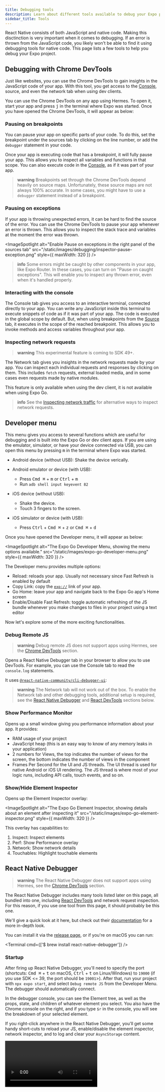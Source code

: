 ```yaml
---
title: Debugging tools
description: Learn about different tools available to debug your Expo project.
sidebar_title: Tools
---
```



React Native consists of both JavaScript and native code. Making this disctinction is very important when it comes to debugging. If an error is thrown from the JavaScript code, you likely won't be able to find it using debugging tools for native code. This page lists a few tools to help you debug your Expo project.

## Debugging with Chrome DevTools

[inspector-console]: #interacting-with-the-console
[inspector-source]: #pausing-on-breakpoints

Just like websites, you can use the Chrome DevTools to gain insights in the JavaScript code of your app. With this tool, you get access to the [Console][inspector-console], source, and even the network tab when using dev clients.

You can use the Chrome DevTools on any app using Hermes. To open it, start your app and press <kbd>j</kbd> in the terminal where Expo was started. Once you have opened the Chrome DevTools, it will appear as below:

<ImageSpotlight
  alt="The Chrome DevTools, showing one of the files under the source tab."
  src="/static/images/debugging/inspector-source-tab.png"
/>

### Pausing on breakpoints

You can pause your app on specific parts of your code. To do this, set the breakpoint under the sources tab by clicking on the line number, or add the `debugger` statement in your code.

Once your app is executing code that has a breakpoint, it will fully pause your app. This allows you to inspect all variables and functions in that scope. You can also execute code in the [Console][inspector-console], as if it was part of your app.

<ImageSpotlight
  alt="The Chrome DevTools, showing one of the files under the source tab."
  src="/static/images/debugging/inspector-breakpoint.png"
/>

> **warning** Breakpoints set through the Chrome DevTools depend heavily on source maps. Unfortunately, these source maps are not always 100% accurate. In some cases, you might have to use a `debugger` statement instead of a breakpoint.

### Pausing on exceptions

If your app is throwing unexpected errors, it can be hard to find the source of the error. You can use the Chrome DevTools to pause your app whenever an error is thrown. This allows you to inspect the stack trace and variables at the moment the error was thrown.

<ImageSpotlight
  alt="Enable Pause on exceptions in the right panel of the sources tab"
  src="/static/images/debugging/inspector-pause-exception.png"
  style={{ maxWidth: 320 }}
/>

> **info** Some errors might be caught by other components in your app, like Expo Router. In these cases, you can turn on "Pause on caught exceptions". This will enable you to inspect any thrown error, even when it's handled properly.

### Interacting with the console

The Console tab gives you access to an interactive terminal, connected directly to your app. You can write any JavaScript inside this terminal to execute snippets of code as if it was part of your app. The code is executed in the global scope by default. But, when using breakpoints from the [Source][inspector-source] tab, it executes in the scope of the reached breakpoint. This allows you to invoke methods and access variables throughout your app.

<ImageSpotlight
  alt="Use the console with breakpoints to inspect variables and invoke code throught your app"
  src="/static/images/debugging/inspector-breakpoint-console.png"
/>

### Inspecting network requests

> **warning** This experimental feature is coming to SDK 49+.

The Network tab gives you insights in the network requests made by your app. You can inspect each individual requests and responses by clicking on them. This includes `fetch` requests, external loaded media, and in some cases even requests made by native modules.

This feature is only available when using the dev client, it is not available when using Expo Go.

<ImageSpotlight
  alt="Gain insights in the network requests from your app"
  src="/static/images/debugging/inspector-network-post.png"
/>

> **info** See the [Inspecting network traffic](#inspecting-network-traffic) for alternative ways to inspect network requests.

## Developer menu

This menu gives you access to several functions which are useful for debugging and is built into the Expo Go or dev client apps. If you are using the emulator, simulator, or have your device connected via USB, you can open this menu by pressing <kbd>m</kbd> in the terminal where Expo was started.

<Collapsible summary="Or use any of the alternative options">

- Android device (without USB): Shake the device verically.
- Android emulator or device (with USB):
  - Press <kbd>Cmd ⌘</kbd> + <kbd>m</kbd> or <kbd>Ctrl</kbd> + <kbd>m</kbd>
  - Run `adb shell input keyevent 82`

- iOS device (without USB):
  - Shake the device.
  - Touch 3 fingers to the screen.
- iOS simulator or device (with USB):
  - Press <kbd>Ctrl</kbd> + <kbd>Cmd ⌘</kbd> + <kbd>z</kbd> or <kbd>Cmd ⌘</kbd> + <kbd>d</kbd>

</Collapsible>

Once you have opened the Developer menu, it will appear as below:

<ImageSpotlight
  alt="The Expo Go Developer Menu, showing the menu options available."
  src="/static/images/expo-go-developer-menu.png"
  style={{ maxWidth: 320 }}
/>

The Developer menu provides multiple options:

- Reload: reloads your app. Usually not necessary since Fast Refresh is enabled by default
- Copy Link: copy the [`exp://`](/guides/linking/#linking-to-expo-go) link of your app.
- Go Home: leave your app and navigate back to the Expo Go app's Home screen
- Enable/Disable Fast Refresh: toggle automatic refreshing of the JS bundle whenever you make changes to files in your project using a text editor

Now let's explore some of the more exciting functionalities.

### Debug Remote JS

> **warning** Debug remote JS does not support apps using Hermes, see the [Chrome DevTools](#debugging-with-chrome-devtools) section.

Opens a React Native Debugger tab in your browser to allow you to use DevTools. For example, you can use the Console tab to read the `console.log` statements.

It uses [`@react-native-community/cli-debugger-ui`](https://github.com/react-native-community/cli/tree/main/packages/cli-debugger-ui):

<ImageSpotlight
  alt="The Expo Go Element Inspector, showing details about an element after inspecting it."
  src="/static/images/react-native-community-cli-debugger-ui.png"
/>

> **warning** The Network tab will not work out of the box. To enable the Network tab and other debugging tools, additional setup is required, see the [React Native Debugger](#react-native-debugger) and [React DevTools](#debugging-with-react-devtools) sections below.

### Show Performance Monitor

Opens up a small window giving you performance information about your app. It provides:

- RAM usage of your project
- JavaScript heap (this is an easy way to know of any memory leaks in your application)
- 2 numbers for Views, the top indicates the number of views for the screen, the bottom indicates the number of views in the component
- Frames Per Second for the UI and JS threads. The UI thread is used for native Android or iOS UI rendering. The JS thread is where most of your logic runs, including API calls, touch events, and so on.

### Show/Hide Element Inspector

Opens up the Element Inspector overlay:

<ImageSpotlight
  alt="The Expo Go Element Inspector, showing details about an element after inspecting it"
  src="/static/images/expo-go-element-inspector.png"
  style={{ maxWidth: 320 }}
/>

This overlay has capabilities to:

1. Inspect: Inspect elements
2. Perf: Show Performance overlay
3. Network: Show network details
4. Touchables: Highlight touchable elements

## React Native Debugger

> **warning** The React Native Debugger does not support apps using Hermes, see the [Chrome DevTools](#debugging-with-chrome-devtools) section.

The React Native Debugger includes many tools listed later on this page, all bundled into one, including [React DevTools](#debugging-with-react-devtools) and network request inspection. For this reason, if you use one tool from this page, it should probably be this one.

We'll give a quick look at it here, but check out their [documentation](https://github.com/jhen0409/react-native-debugger#documentation) for a more in-depth look.

You can install it via the [release page](https://github.com/jhen0409/react-native-debugger/releases), or if you're on macOS you can run:

<Terminal cmd={['$ brew install react-native-debugger']} />

### Startup

After firing up React Native Debugger, you'll need to specify the port (shortcuts: <kbd>Cmd ⌘</kbd> + <kbd>t</kbd> on macOS, <kbd>Ctrl</kbd> + <kbd>t</kbd> on Linux/Windows) to `19000` (if you use SDK &lt;= 39, the port should be `19001`&gt;). After that, run your project with `npx expo start`, and select `Debug remote JS` from the Developer Menu. The debugger should automatically connect.

In the debugger console, you can see the Element tree, as well as the props, state, and children of whatever element you select. You also have the Chrome console on the right, and if you type `$r` in the console, you will see the breakdown of your selected element.

If you right-click anywhere in the React Native Debugger, you'll get some handy short-cuts to reload your JS, enable/disable the element inspector, network inspector, and to log and clear your `AsyncStorage` content.

<Video file="debugging/react-native-debugger.mp4" />

### Inspecting network traffic

It's easy to use the React Native Debugger to debug your network request: right-click anywhere in the React Native Debugger and select `Enable Network Inspect`. This will enable the Network tab and allow you to inspect requests of `fetch` and `XMLHttpRequest`.

There are however [some limitations](https://github.com/jhen0409/react-native-debugger/blob/master/docs/network-inspect-of-chrome-devtools.md#limitations), so there are a few other alternatives, all of which require using a proxy:

- [Charles Proxy](https://www.charlesproxy.com/documentation/configuration/browser-and-system-configuration/) (~$50 USD, our preferred tool)
- [Proxyman](https://proxyman.io) (Free version available or $49 to $59 USD)
- [mitmproxy](https://medium.com/@rotxed/how-to-debug-http-s-traffic-on-android-7fbe5d2a34#.hnhanhyoz)
- [Fiddler](http://www.telerik.com/fiddler)

> In bare workflow apps you can use [Flipper](https://fbflipper.com/) to inspect network traffic.

## Debugging Redux

[Redux](https://redux.js.org/) is a popular library for managing and centralizing application state shared throughout the app. You can use Redux DevTools on React Native Debugger for debugging the application's state changes. The setup is as follows:

1. Download React Native Debugger from the [releases page](https://github.com/jhen0409/react-native-debugger/releases).
2. Open the app, press <kbd>Cmd ⌘</kbd> + <kbd>t</kbd> or <kbd>Ctrl</kbd> + <kbd>t</kbd> to open a new window, then set the port to 19000.
3. Start your app, open the in-app developer menu, and select “Debug JS Remotely.”
4. Configure `__REDUX_DEVTOOLS_EXTENSION__` as [shown here](https://github.com/zalmoxisus/redux-devtools-extension#11-basic-store).

You're now good to go! If you are experiencing any issues or want to learn more about how to use these tools, refer to this [guide](https://medium.com/@tetsuyahasegawa/how-to-integrate-react-native-debugger-to-your-expo-react-native-project-db1d631fad02).

## Debugging with React DevTools

React DevTools is a great way to get a look at each of your components' props and state. First, you'll need to run

<Terminal
  cmdCopy="npm install -g react-devtools"
  cmd={[
    '# Install React DevTools with npm',
    '$ npm install -g react-devtools',
    '',
    '# If you are using Expo SDK <= 37: npm install -g react-devtools@^3',
  ]}
/>

(if you don't want to install it globally, run `npm install --dev react-devtools` to install it as a project dependency).

After running `npx expo start` in your project's root directory, use a separate terminal tab to run `react-devtools`. This will open up the React DevTools console (for it to connect, you need to select `Debug remote JS` from the Developer Menu in the Expo Go app). From this console, you can search for your React components at the top, or open up the Developer Menu and enable the Element Inspector. Once you do that, you can tap on any element on screen and React DevTools will automatically find and display that element in the tree. From there, you can inspect the elements state, props, etc.

<Video file="debugging/react-devtools.mp4" />

React DevTools can also be paired with remote debugging, allowing you to inspect props, state, and instance properties in the Chrome console. If you have any questions on setting that up, give the next section a look!

## Debugging production apps with Sentry

In a perfect world, your app would ship without any bugs. However, that's usually not the case. So, it's a good idea to implement a crash and bug reporting system into your app. This way, if any user experiences a fatal JS error (or any event that you've configured to notify Sentry) you can see the details in your Sentry dashboard.

Expo provides a wrapper called [`sentry-expo`](/guides/using-sentry) which allows you to get as much information as possible from crashes and other events. Plus, when running in the managed workflow, you can configure sourcemaps so that the stracktraces you see in Sentry will look much more like the code in your editor.
